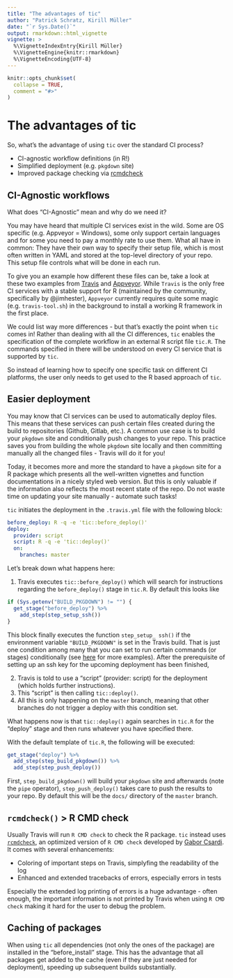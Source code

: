 ```yaml
---
title: "The advantages of tic"
author: "Patrick Schratz, Kirill Müller"
date: "`r Sys.Date()`"
output: rmarkdown::html_vignette
vignette: >
  %\VignetteIndexEntry{Kirill Müller}
  %\VignetteEngine{knitr::rmarkdown}
  %\VignetteEncoding{UTF-8}
---
```


```r
knitr::opts_chunk$set(
  collapse = TRUE,
  comment = "#>"
)
```

# The advantages of tic

So, what's the advantage of using `tic` over the standard CI process?

- CI-agnostic workflow definitions (in R!)
- Simplified deployment (e.g. `pkgdown` site)
- Improved package checking via [rcmdcheck](https://github.com/r-lib/rcmdcheck)

## CI-Agnostic workflows

What does "CI-Agnostic" mean and why do we need it?

You may have heard that multiple CI services exist in the wild.
Some are OS specific (e.g. Appveyor = Windows), some only support certain languages and for some you need to pay a monthly rate to use them.
What all have in common: They have their own way to specify their setup file, which is most often written in YAML and stored at the top-level directory of your repo.
This setup file controls what will be done in each run.

To give you an example how different these files can be, take a look at these two examples from [Travis](https://github.com/tidyverse/dplyr/blob/master/.travis.yml) and [Appveyor](https://github.com/tidyverse/dplyr/blob/master/appveyor.yml).
While `Travis` is the only free CI services with a stable support for R (maintained by the community, specifically by @jimhester), `Appveyor` currently requires quite some magic (e.g. `travis-tool.sh`) in the background to install a working R framework in the first place. 

We could list way more differences - but that's exactly the point when `tic` comes in!
Rather than dealing with all the CI differences, `tic` enables the specification of the complete workflow in an external R script file `tic.R`.
The commands specified in there will be understood on every CI service that is supported by `tic`.

So instead of learning how to specify one specific task on different CI platforms, the user only needs to get used to the R based approach of `tic`.

## Easier deployment

You may know that CI services can be used to automatically deploy files. 
This means that these services can push certain files created during the build to repositories (Github, Gitlab, etc.).
A common use case is to build your `pkgdown` site and conditionally push changes to your repo.
This practice saves you from building the whole `pkgdown` site locally and then committing manually all the changed files - Travis will do it for you! 

Today, it becomes more and more the standard to have a `pkgdown` site for a R package which presents all the well-written vignettes and function documentations in a nicely styled web version.
But this is only valuable if the information also reflects the most recent state of the repo.
Do not waste time on updating your site manually - automate such tasks!

`tic` initiates the deployment in the `.travis.yml` file with the following block:

```yml
before_deploy: R -q -e 'tic::before_deploy()'
deploy:
  provider: script
  script: R -q -e 'tic::deploy()'
  on:
    branches: master
```

Let's break down what happens here:

1. Travis executes `tic::before_deploy()` which will search for instructions regarding the `before_deploy()` stage in `tic.R`. By default this looks like

```r
if (Sys.getenv("BUILD_PKGDOWN") != "") {
  get_stage("before_deploy") %>%
    add_step(step_setup_ssh())
}
```

This block finally executes the function `step_setup_ ssh()` if the environment variable `"BUILD_PKGDOWN"` is set in the Travis build.
That is just one condition among many that you can set to run certain commands (or stages) conditionally (see [here](advanced.html#running-stages-conditionally) for more examples).
After the prerequisite of setting up an ssh key for the upcoming deployment has been finished, 

2. Travis is told to use a "script" (provider: script) for the deployment (which holds further instructions).
3. This "script" is then calling `tic::deploy()`.
4. All this is only happening on the `master` branch, meaning that other branches do not trigger a deploy with this condition set.

What happens now is that `tic::deploy()` again searches in `tic.R` for the "deploy" stage and then runs whatever you have specified there.

With the default template of `tic.R`, the following will be executed:

```r
get_stage("deploy") %>%
  add_step(step_build_pkgdown()) %>% 
  add_step(step_push_deploy())
```

First, `step_build_pkgdown()` will build your `pkgdown` site and afterwards (note the `pipe` operator), `step_push_deploy()` takes care to push the results to your repo.
By default this will be the `docs/` directory of the `master` branch.

## `rcmdcheck()` > R CMD check

Usually Travis will run `R CMD check` to check the R package.
`tic` instead uses  [`rcmdcheck`](https://github.com/r-lib/rcmdcheck), an optimized version of `R CMD check` developed by [Gabor Csardi](https://github.com/gaborcsardi).
It comes with several enhancements:

- Coloring of important steps on Travis, simplyfing the readability of the log
- Enhanced and extended tracebacks of errors, especially errors in tests

Especially the extended log printing of errors is a huge advantage - often enough, the important information is not printed by Travis when using `R CMD check` making it hard for the user to debug the problem.

## Caching of packages

When using `tic` all dependencies (not only the ones of the package) are installed in the "before_install" stage. 
This has the advantage that all packages get added to the cache (even if they are just needed for deployment), speeding up subsequent builds substantially.
